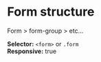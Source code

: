 
<Meta title="Components/Form/Concepts/Structure" />

# Form structure

Form > form-group > etc...

**Selector:** `<form>` or `.form` <br />
**Responsive:** true
